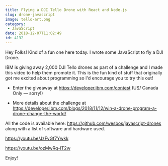 ```yaml
---
title: Flying a DJI Tello Drone with React and Node.js
slug: drone-javascript
image: tello-art.png
category:
 - JavaScript
date: 2018-12-07T11:02:49
id: 4132
---
```


Hey Folks! Kind of a fun one here today. I wrote some JavaScript to fly a DJI Drone.

IBM is giving away 2,000 DJI Tello drones as part of a challenge and I made this video to help them promote it. This is the fun kind of stuff that originally got me excited about programming so I'd encourage you to try this out!



* Enter the giveaway at <a href="https://developer.ibm.com/contest/?cm_mmc=ibmdev-_-drone-_-youtube-_-wesbos">https://developer.ibm.com/contest</a> (US/ Canada Only — sorry!)

* More details about the challenge at <a href="https://developer.ibm.com/blogs/2018/11/12/win-a-drone-program-a-drone-change-the-world/">https://developer.ibm.com/blogs/2018/11/12/win-a-drone-program-a-drone-change-the-world/</a>



All the code is available here: <a href="https://github.com/wesbos/javascript-drones">https://github.com/wesbos/javascript-drones</a> along with a list of software and hardware used.

https://youtu.be/JzFvGf7Ywkk

https://youtu.be/ozMwRq-IT2w

Enjoy!
